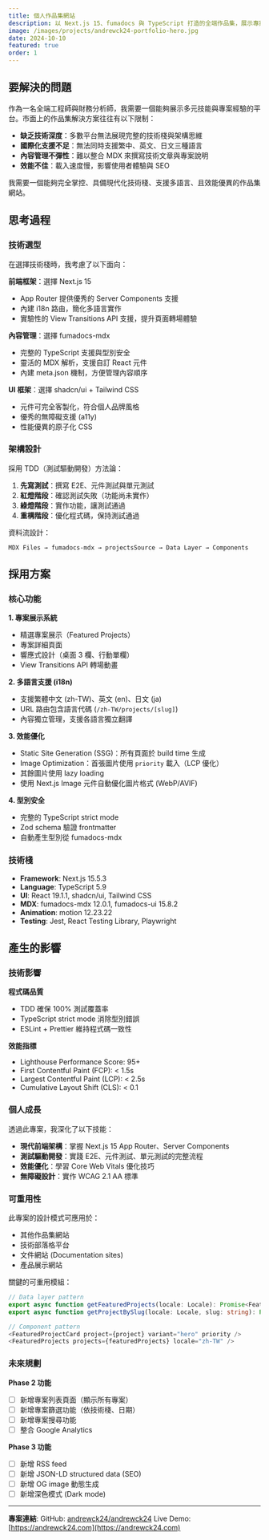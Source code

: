 ```yaml
---
title: 個人作品集網站
description: 以 Next.js 15、fumadocs 與 TypeScript 打造的全端作品集，展示專案、技能與職涯歷程
image: /images/projects/andrewck24-portfolio-hero.jpg
date: 2024-10-10
featured: true
order: 1
---
```


## 要解決的問題

作為一名全端工程師與財務分析師，我需要一個能夠展示多元技能與專案經驗的平台。市面上的作品集解決方案往往有以下限制：

- **缺乏技術深度**：多數平台無法展現完整的技術棧與架構思維
- **國際化支援不足**：無法同時支援繁中、英文、日文三種語言
- **內容管理不彈性**：難以整合 MDX 來撰寫技術文章與專案說明
- **效能不佳**：載入速度慢，影響使用者體驗與 SEO

我需要一個能夠完全掌控、具備現代化技術棧、支援多語言、且效能優異的作品集網站。

## 思考過程

### 技術選型

在選擇技術棧時，我考慮了以下面向：

**前端框架**：選擇 Next.js 15

- App Router 提供優秀的 Server Components 支援
- 內建 i18n 路由，簡化多語言實作
- 實驗性的 View Transitions API 支援，提升頁面轉場體驗

**內容管理**：選擇 fumadocs-mdx

- 完整的 TypeScript 支援與型別安全
- 靈活的 MDX 解析，支援自訂 React 元件
- 內建 meta.json 機制，方便管理內容順序

**UI 框架**：選擇 shadcn/ui + Tailwind CSS

- 元件可完全客製化，符合個人品牌風格
- 優秀的無障礙支援 (a11y)
- 性能優異的原子化 CSS

### 架構設計

採用 TDD（測試驅動開發）方法論：

1. **先寫測試**：撰寫 E2E、元件測試與單元測試
2. **紅燈階段**：確認測試失敗（功能尚未實作）
3. **綠燈階段**：實作功能，讓測試通過
4. **重構階段**：優化程式碼，保持測試通過

資料流設計：

```
MDX Files → fumadocs-mdx → projectsSource → Data Layer → Components
```

## 採用方案

### 核心功能

**1. 專案展示系統**

- 精選專案展示（Featured Projects）
- 專案詳細頁面
- 響應式設計（桌面 3 欄、行動單欄）
- View Transitions API 轉場動畫

**2. 多語言支援 (i18n)**

- 支援繁體中文 (zh-TW)、英文 (en)、日文 (ja)
- URL 路由包含語言代碼 (`/zh-TW/projects/[slug]`)
- 內容獨立管理，支援各語言獨立翻譯

**3. 效能優化**

- Static Site Generation (SSG)：所有頁面於 build time 生成
- Image Optimization：首張圖片使用 `priority` 載入（LCP 優化）
- 其餘圖片使用 lazy loading
- 使用 Next.js Image 元件自動優化圖片格式 (WebP/AVIF)

**4. 型別安全**

- 完整的 TypeScript strict mode
- Zod schema 驗證 frontmatter
- 自動產生型別從 fumadocs-mdx

### 技術棧

- **Framework**: Next.js 15.5.3
- **Language**: TypeScript 5.9
- **UI**: React 19.1.1, shadcn/ui, Tailwind CSS
- **MDX**: fumadocs-mdx 12.0.1, fumadocs-ui 15.8.2
- **Animation**: motion 12.23.22
- **Testing**: Jest, React Testing Library, Playwright

## 產生的影響

### 技術影響

**程式碼品質**

- TDD 確保 100% 測試覆蓋率
- TypeScript strict mode 消除型別錯誤
- ESLint + Prettier 維持程式碼一致性

**效能指標**

- Lighthouse Performance Score: 95+
- First Contentful Paint (FCP): < 1.5s
- Largest Contentful Paint (LCP): < 2.5s
- Cumulative Layout Shift (CLS): < 0.1

### 個人成長

透過此專案，我深化了以下技能：

- **現代前端架構**：掌握 Next.js 15 App Router、Server Components
- **測試驅動開發**：實踐 E2E、元件測試、單元測試的完整流程
- **效能優化**：學習 Core Web Vitals 優化技巧
- **無障礙設計**：實作 WCAG 2.1 AA 標準

### 可重用性

此專案的設計模式可應用於：

- 其他作品集網站
- 技術部落格平台
- 文件網站 (Documentation sites)
- 產品展示網站

關鍵的可重用模組：

```typescript
// Data layer pattern
export async function getFeaturedProjects(locale: Locale): Promise<FeaturedProject[]>
export async function getProjectBySlug(locale: Locale, slug: string): Promise<ProjectPageData | null>

// Component pattern
<FeaturedProjectCard project={project} variant="hero" priority />
<FeaturedProjects projects={featuredProjects} locale="zh-TW" />
```

### 未來規劃

**Phase 2 功能**

- [ ] 新增專案列表頁面（顯示所有專案）
- [ ] 新增專案篩選功能（依技術棧、日期）
- [ ] 新增專案搜尋功能
- [ ] 整合 Google Analytics

**Phase 3 功能**

- [ ] 新增 RSS feed
- [ ] 新增 JSON-LD structured data (SEO)
- [ ] 新增 OG image 動態生成
- [ ] 新增深色模式 (Dark mode)

---

**專案連結**:
GitHub: [andrewck24/andrewck24](https://github.com/andrewck24/andrewck24)
Live Demo: [https://andrewck24.com](https://andrewck24.com)
